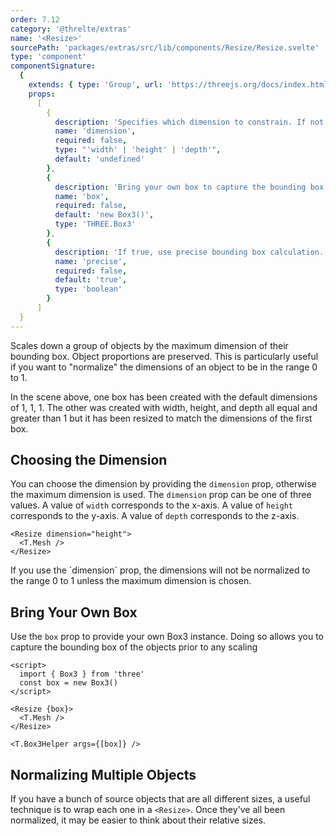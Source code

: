 ```yaml
---
order: 7.12
category: '@threlte/extras'
name: '<Resize>'
sourcePath: 'packages/extras/src/lib/components/Resize/Resize.svelte'
type: 'component'
componentSignature:
  {
    extends: { type: 'Group', url: 'https://threejs.org/docs/index.html#api/en/objects/Group' },
    props:
      [
        {
          description: 'Specifies which dimension to constrain. If not provided, the maximum dimension is used',
          name: 'dimension',
          required: false,
          type: "'width' | 'height' | 'depth'",
          default: 'undefined'
        },
        {
          description: 'Bring your own box to capture the bounding box.',
          name: 'box',
          required: false,
          default: 'new Box3()',
          type: 'THREE.Box3'
        },
        {
          description: 'If true, use precise bounding box calculation.',
          name: 'precise',
          required: false,
          default: 'true',
          type: 'boolean'
        }
      ]
  }
---
```


Scales down a group of objects by the maximum dimension of their bounding box. Object proportions are preserved. This is particularly useful if you want to "normalize" the dimensions of an object to be in the range 0 to 1.

<Example path="extras/resize/two-boxes" />

In the scene above, one box has been created with the default dimensions of 1, 1, 1. The other was created with width, height, and depth all equal and greater than 1 but it has been resized to match the dimensions of the first box.

## Choosing the Dimension

You can choose the dimension by providing the `dimension` prop, otherwise the maximum dimension is used. The `dimension` prop can be one of three values. A value of `width` corresponds to the x-axis. A value of `height` corresponds to the y-axis. A value of `depth` corresponds to the z-axis.

```svelte
<Resize dimension="height">
  <T.Mesh />
</Resize>
```

<Tip type="warning">
  If you use the `dimension` prop, the dimensions will not be normalized to the range 0 to 1 unless
  the maximum dimension is chosen.
</Tip>

## Bring Your Own Box

Use the `box` prop to provide your own Box3 instance. Doing so allows you to capture the bounding box of the objects prior to any scaling

```svelte
<script>
  import { Box3 } from 'three'
  const box = new Box3()
</script>

<Resize {box}>
  <T.Mesh />
</Resize>

<T.Box3Helper args={[box]} />
```

## Normalizing Multiple Objects

If you have a bunch of source objects that are all different sizes, a useful technique is to wrap each one in a `<Resize>`. Once they've all been normalized, it may be easier to think about their relative sizes.

<Example path="extras/resize/multiple-objects" />
